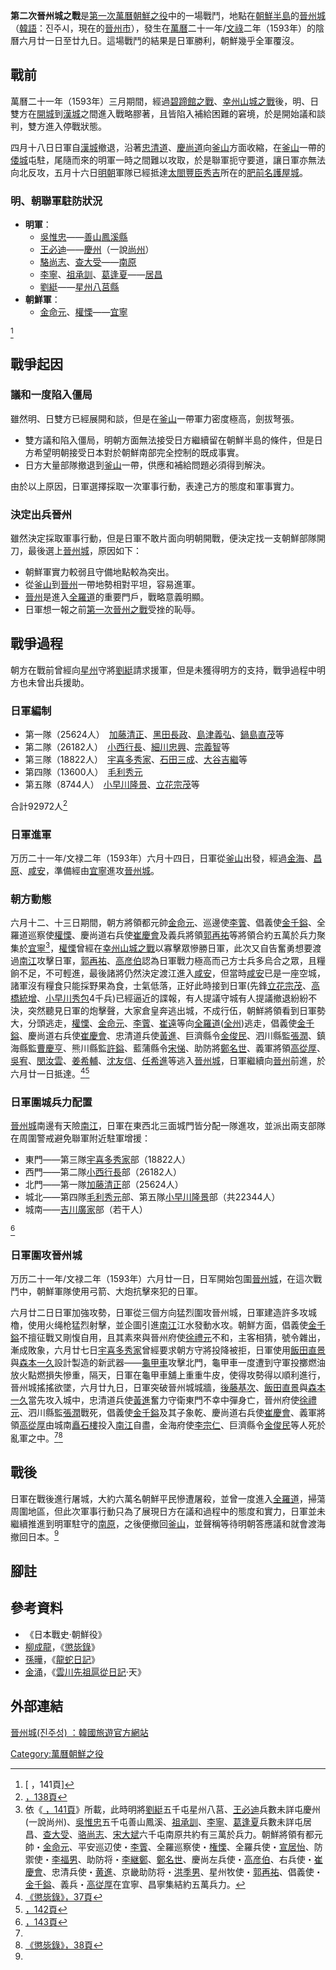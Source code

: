 {{Infobox Military Conflict
|conflict=第二次晉州城之戰
|image=
|caption=
|partof=[[萬曆朝鮮之役|萬曆朝鮮之役]]
|date=萬曆二十一年/[[文祿|文祿]]二年（1593年）六月廿一日—六月廿九日
|place=[[慶尚道|慶尚道]][[晉州市_(韓國)|晉州城]]
|result=日軍勝利
|combatant1=[[朝鮮王朝|朝鮮]]
|combatant2=[[日本|日本]]
|commander1=[[徐禮元|徐禮元]]（晉州府使）{{KIA}}<br />[[金千鎰|金千鎰]]（倡義使）{{KIA}}<br />[[金象乾|金象乾]]{{KIA}}<br />[[崔慶會|崔慶會]]{{KIA}}<br />[[黃進_(朝鮮)|黃進]]{{KIA}}<br />[[李宗仁_(朝鮮)|李宗仁]]{{KIA}}<br />[[金俊民|金俊民]]{{KIA}}<br />[[張潤|張潤]]{{KIA}}<br />[[曹慶亨|曹慶亨]]{{KIA}}<br />[[許鎰|許鎰]]{{KIA}}<br />[[宋悌|宋悌]]{{KIA}}<br />[[鄭名世|鄭名世]]{{KIA}}<br />[[高從厚|高從厚]]{{KIA}}<br />[[吳宥|吳宥]]{{KIA}}<br />[[閔汝雲|閔汝雲]]{{KIA}}<br />[[姜希輔|姜希輔]]{{KIA}}<br />[[沈友信|沈友信]]{{KIA}}<br />[[任希進|任希進]]{{KIA}}
|commander2=[[宇喜多秀家|宇喜多秀家]]（總大將）<br />[[加藤清正|加藤清正]]<br />[[黑田長政|黑田長政]]<br />[[島津義弘|島津義弘]]<br />[[鍋島直茂|鍋島直茂]]<br />[[小西行長|小西行長]]<br />[[細川忠興|細川忠興]]<br />[[宗義智|宗義智]]<br />[[石田三成|石田三成]]<br />[[大谷吉繼|大谷吉繼]]<br />[[毛利秀元|毛利秀元]]<br />[[小早川隆景|小早川隆景]]<br />[[立花宗茂|立花宗茂]]
|strength1=約6,000～7,000人
|strength2=約90,000人
|casualties1=60,000人（包括平民）
|casualties2=不詳
|}}
{{Campaignbox 萬曆朝鮮之役}}
'''第二次晉州城之戰'''是[[萬曆朝鮮之役|第一次萬曆朝鮮之役]]中的一場戰鬥，地點在[[朝鮮半島|朝鮮半島]]的[[晉州城|晉州城]]（[[韓語|韓語]]：진주시，現在的[[晉州市_(韓國)|晉州市]]），發生在[[萬曆|萬曆]]二十一年/[[文祿|文祿]]二年（1593年）的陰曆六月廿一日至廿九日。這場戰鬥的結果是日軍勝利，朝鮮幾乎全軍覆沒。

==戰前==
萬曆二十一年（1593年）三月期間，經過[[碧蹄館之戰|碧蹄館之戰]]、[[幸州山城之戰|幸州山城之戰]]後，明、日雙方在[[開城|開城]]到[[漢城|漢城]]之間進入戰略膠著，且皆陷入補給困難的窘境，於是開始議和談判，雙方進入停戰狀態。

四月十八日日軍自[[漢城|漢城]]撤退，沿著[[忠清道|忠清道]]、[[慶尚道|慶尚道]]向[[釜山|釜山]]方面收縮，在[[釜山|釜山]]一帶的[[倭城|倭城]]屯駐，尾隨而來的明軍一時之間難以攻取，於是聯軍扼守要道，讓日軍亦無法向北反攻，五月十六日[[明朝|明朝]]軍隊已經抵達[[太閤|太閤]][[豐臣秀吉|豐臣秀吉]]所在的[[肥前|肥前]][[名護屋城|名護屋城]]。

===明、朝聯軍駐防狀況===
*'''明軍'''：
** [[吳惟忠|吳惟忠]]——[[善山|善山]][[鳳溪縣|鳳溪縣]]
** [[王必迪|王必迪]]——[[慶州|慶州]]（一說[[尚州|尚州]]）
** [[駱尚志|駱尚志]]、[[查大受|查大受]]——[[南原|南原]]
** [[李寧_(明)|李寧]]、[[祖承訓|祖承訓]]、[[葛逢夏|葛逢夏]]——[[居昌|居昌]]
** [[劉綎|劉綎]]——[[星州|星州]][[八莒縣|八莒縣]]
*'''朝鮮軍'''：
** [[金命元|金命元]]、[[權慄|權慄]]——[[宜寧|宜寧]]
<ref>[{{Cite web |url=http://kindai.ndl.go.jp/info:ndljp/pid/936355/141 |title={{lang|ja|《日本戦史・朝鮮役 （本編・附記）}}，141頁 |accessdate=2013-10-21 |archive-date=2016-03-04 |archive-url=https://web.archive.org/web/20160304114711/http://kindai.ndl.go.jp/info:ndljp/pid/936355/141 |dead-url=no }} {{lang|ja|《日本戦史・朝鮮役 （本編・附記）}}，141頁]</ref>

==戰爭起因==
{{Unreferenced section|time=2013-10-27T02:01:37+00:00}}
===議和一度陷入僵局===
雖然明、日雙方已經展開和談，但是在[[釜山|釜山]]一帶軍力密度極高，劍拔弩張。
* 雙方議和陷入僵局，明朝方面無法接受日方繼續留在朝鮮半島的條件，但是日方希望明朝接受日本對於朝鮮南部完全控制的既成事實。
* 日方大量部隊撤退到[[釜山|釜山]]一帶，供應和補給問題必須得到解決。
由於以上原因，日軍選擇採取一次軍事行動，表達己方的態度和軍事實力。

===決定出兵晉州===
雖然決定採取軍事行動，但是日軍不敢片面向明朝開戰，便決定找一支朝鮮部隊開刀，最後選上[[晉州市_(韓國)|晉州城]]，原因如下：
* 朝鮮軍實力較弱且守備地點較為突出。
* 從[[釜山|釜山]]到[[晉州_(韓國)|晉州]]一帶地勢相對平坦，容易進軍。
* [[晉州_(韓國)|晉州]]是進入[[全羅道|全羅道]]的重要門戶，戰略意義明顯。
* 日軍想一報之前[[第一次晉州之戰|第一次晉州之戰]]受挫的恥辱。

==戰爭過程==
朝方在戰前曾經向[[星州|星州]]守將[[劉綎|劉綎]]請求援軍，但是未獲得明方的支持，戰爭過程中明方也未曾出兵援助。

===日軍編制===
* 第一隊（25624人）　[[加藤清正|加藤清正]]、[[黑田長政|黑田長政]]、[[島津義弘|島津義弘]]、[[鍋島直茂|鍋島直茂]]等
* 第二隊（26182人）　[[小西行長|小西行長]]、[[細川忠興|細川忠興]]、[[宗義智|宗義智]]等
* 第三隊（18822人）　[[宇喜多秀家|宇喜多秀家]]、[[石田三成|石田三成]]、[[大谷吉繼|大谷吉繼]]等
* 第四隊（13600人）　[[毛利秀元|毛利秀元]]
* 第五隊（8744人）　[[小早川隆景|小早川隆景]]、[[立花宗茂|立花宗茂]]等
合計92972人<ref>[http://kindai.ndl.go.jp/info:ndljp/pid/936355/138 {{lang|ja|《日本戦史・朝鮮役 （本編・附記）}}，138頁]</ref>

===日軍進軍===
万历二十一年/文禄二年（1593年）六月十四日，日軍從[[釜山|釜山]]出發，經過[[金海|金海]]、[[昌原|昌原]]、[[咸安|咸安]]，準備經由[[宜寧|宜寧]]進攻[[晉州市_(韓國)|晉州城]]。

===朝方動態===
六月十二、十三日期間，朝方將領都元帥[[金命元|金命元]]、巡邊使[[李薲|李薲]]、倡義使[[金千鎰|金千鎰]]、全羅道巡察使[[權慄|權慄]]、慶尚道右兵使[[崔慶會|崔慶會]]及義兵將領[[郭再祐|郭再祐]]等將領合約五萬於兵力聚集於[[宜寧|宜寧]]<ref>依《[http://kindai.ndl.go.jp/info:ndljp/pid/936355/141 {{Wayback|url=http://kindai.ndl.go.jp/info:ndljp/pid/936355/141 |date=20160304114711 }} {{lang|ja|日本戦史・朝鮮役 （本編・附記）}}，141頁]》所載，此時明將[[劉綎|劉綎]]五千屯星州八莒、[[王必迪|王必迪]]兵數未詳屯慶州(一說尚州)、[[吳惟忠|吳惟忠]]五千屯善山鳳溪、[[祖承訓|祖承訓]]、[[李寧|李寧]]、[[葛逢夏|葛逢夏]]兵數未詳屯居昌、[[查大受|查大受]]、[[骆尚志|骆尚志]]、[[宋大斌|宋大斌]]六千屯南原共約有三萬於兵力。朝鮮將領有都元帥・[[金命元|金命元]]、平安巡辺使・[[李薲|李薲]]、全羅巡察使・[[権慄|権慄]]、全羅兵使・[[宣居怡|宣居怡]]、防禦使・[[李福男|李福男]]、助防将・[[李継鄭|李継鄭]]、[[鄭名世|鄭名世]]、慶尚左兵使・[[高彦伯|高彦伯]]、右兵使・[[崔慶會|崔慶會]]、忠清兵使・[[黄進|黄進]]、京畿助防将・[[洪季男|洪季男]]、星州牧使・[[郭再祐|郭再祐]]、倡義使・[[金千鎰|金千鎰]]、義兵・[[高従厚|高従厚]]在宜寧、昌寧集結約五萬兵力。</ref>，[[權慄|權慄]]曾經在[[幸州山城之戰|幸州山城之戰]]以寡擊眾慘勝日軍，此次又自告奮勇想要渡過[[南江|南江]]攻擊日軍，[[郭再祐|郭再祐]]、[[高彦伯|高彦伯]]認為日軍戰力極高而己方士兵多烏合之眾，且糧餉不足，不可輕進，最後諸將仍然決定渡江進入[[咸安|咸安]]，但當時[[咸安|咸安]]已是一座空城，諸軍沒有糧食只能採野果為食，士氣低落，正好此時接到日軍(先鋒[[立花宗茂|立花宗茂]]、[[高橋統增|高橋統增]]、[[小早川秀包|小早川秀包]]4千兵)已經逼近的諜報，有人提議守城有人提議撤退紛紛不決，突然聽見日軍的炮擊聲，大家倉皇奔逃出城，不成行伍，朝鮮將領看到日軍勢大，分頭逃走，[[權慄|權慄]]、[[金命元|金命元]]、[[李薲|李薲]]、[[崔遠|崔遠]]等向[[全羅道|全羅道]]([[全州|全州]])逃走，倡義使[[金千鎰|金千鎰]]、慶尚道右兵使[[崔慶會|崔慶會]]、忠清道兵使[[黃進_(朝鮮)|黃進]]、巨濟縣令[[金俊民|金俊民]]、泗川縣監[[張潤|張潤]]、鎮海縣監[[曹慶亨|曹慶亨]]、熊川縣監[[許鎰|許鎰]]、藍蒲縣令[[宋悌|宋悌]]、助防將[[鄭名世|鄭名世]]、義軍將領[[高從厚|高從厚]]、[[吳宥|吳宥]]、[[閔汝雲|閔汝雲]]、[[姜希輔|姜希輔]]、[[沈友信|沈友信]]、[[任希進|任希進]]等逃入[[晉州市_(韓國)|晉州城]]，日軍繼續向[[晉州|晉州]]前進，於六月廿一日抵達。<ref name="징비록37">[http://www.ugyo.net/yk/ilki/ilkiKisaView.jsp?ttype=&data1=008&data2=010&data3=&iTcnt=95&scroll=1&SearchType=region&B_SUJI_ID=KSAC_M_D00500853&B_BOOK_ID=KSAC_T_D00500853_001&B_KWON_ID=001&B_STYLE_ID=001&iPage=3&B_KISA_ID=00060&iSeq=37 《懲毖錄》，37頁]</ref><ref>[http://kindai.ndl.go.jp/info:ndljp/pid/936355/142 {{lang|ja|《日本戦史・朝鮮役 （本編・附記）}}，142頁]</ref>

===日軍圍城兵力配置===
[[晉州市_(韓國)|晉州城]]南邊有天險[[南江|南江]]，日軍在東西北三面城門皆分配一隊進攻，並派出兩支部隊在周圍警戒避免聯軍附近駐軍增援：
* 東門——第三隊[[宇喜多秀家|宇喜多秀家]]部（18822人）
* 西門——第二隊[[小西行長|小西行長]]部（26182人）
* 北門——第一隊[[加藤清正|加藤清正]]部（25624人）
* 城北——第四隊[[毛利秀元|毛利秀元]]部、第五隊[[小早川隆景|小早川隆景]]部（共22344人）
* 城南——[[吉川廣家|吉川廣家]]部（若干人）
<ref name="nihon143">[http://kindai.ndl.go.jp/info:ndljp/pid/936355/143 {{lang|ja|《日本戦史・朝鮮役 （本編・附記）}}，143頁]</ref>

===日軍圍攻晉州城===
万历二十一年/文禄二年（1593年）六月廿一日，日军開始包圍[[晉州市_(韓國)|晉州城]]，在這次戰鬥中，朝鮮軍隊使用弓箭、大炮抗擊來犯的日軍。

六月廿二日日軍加強攻勢，日軍從三個方向猛烈圍攻晉州城，日軍建造許多攻城櫓，使用火绳枪猛烈射擊，並企圖引進[[南江|南江]]江水發動水攻。朝鮮方面，倡義使[[金千鎰|金千鎰]]不擅征戰又剛愎自用，且其素來與晉州府使[[徐禮元|徐禮元]]不和，主客相猜，號令雜出，漸成敗象，六月廿七日[[宇喜多秀家|宇喜多秀家]]曾經要求朝方守將投降被拒，日軍使用[[飯田直景|飯田直景]]與[[森本一久|森本一久]]設計製造的新武器——[[龜甲車|龜甲車]]攻擊北門，龜甲車一度遭到守軍投擲燃油放火點燃損失慘重，隔天，日軍在龜甲車舖上重重牛皮，使得攻勢得以順利進行，晉州城搖搖欲墜，六月廿九日，日軍突破晉州城城牆，[[後藤基次|後藤基次]]、[[飯田直景|飯田直景]]與[[森本一久|森本一久]]當先攻入城中，忠清道兵使[[黃進_(朝鮮)|黃進]]奮力守衛東門不幸中彈身亡，晉州府使[[徐禮元|徐禮元]]、泗川縣監[[張潤|張潤]]戰死，倡義使[[金千鎰|金千鎰]]及其子象乾、慶尚道右兵使[[崔慶會|崔慶會]]、義軍將領[[高從厚|高從厚]]由城南[[矗石樓|矗石樓]]投入[[南江|南江]]自盡，金海府使[[李宗仁_(朝鮮)|李宗仁]]、巨濟縣令[[金俊民|金俊民]]等人死於亂軍之中。<ref name="nihon143"/><ref>[http://www.ugyo.net/yk/ilki/ilkiKisaView.jsp?ttype=&data1=008&data2=010&data3=&iTcnt=95&scroll=1&SearchType=region&B_SUJI_ID=KSAC_M_D00500727&B_BOOK_ID=KSAC_T_D00500727_001&B_KWON_ID=001&B_STYLE_ID=001&iPage=3&B_KISA_ID=00070&iSeq=38 《懲毖錄》，38頁]</ref>

==戰後==
日軍在戰後進行屠城，大約六萬名朝鮮平民慘遭屠殺，並曾一度進入[[全羅道|全羅道]]，掃蕩周圍地區，但此次軍事行動只為了展現日方在議和過程中的態度和實力，日軍並未繼續推進到明軍駐守的[[南原|南原]]，之後便撤回[[釜山|釜山]]，並聲稱等待明朝答應議和就會渡海撤回日本。<ref name="징비록37"/>
==腳註==
{{reflist}}

==參考資料==
*《日本戰史·朝鮮役》
*[[柳成龍|柳成龍]]，《[[懲毖錄|懲毖錄]]》
*[[孫曄|孫曄]]，《[[龍蛇日記|龍蛇日記]]》
*[[金涌|金涌]]，《[[雲川先祖扈從日記|雲川先祖扈從日記]]·天》

==外部連結==

[http://www.visitkorea.or.kr/cht/SI/SI_CH_2_1_2_1.jsp?cid=332832 晉州城(진주성) ：韓國旅遊官方網站]{{Dead link|date=2018年11月 |bot=InternetArchiveBot |fix-attempted=yes }}

[[Category:萬曆朝鮮之役|Category:萬曆朝鮮之役]]